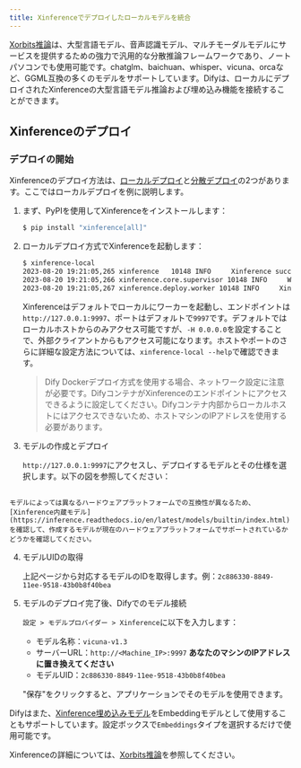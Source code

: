 ```yaml
---
title: Xinferenceでデプロイしたローカルモデルを統合
---
```


[Xorbits推論](https://github.com/xorbitsai/inference)は、大型言語モデル、音声認識モデル、マルチモーダルモデルにサービスを提供するための強力で汎用的な分散推論フレームワークであり、ノートパソコンでも使用可能です。chatglm、baichuan、whisper、vicuna、orcaなど、GGML互換の多くのモデルをサポートしています。Difyは、ローカルにデプロイされたXinferenceの大型言語モデル推論および埋め込み機能を接続することができます。

## Xinferenceのデプロイ

### デプロイの開始

Xinferenceのデプロイ方法は、[ローカルデプロイ](https://github.com/xorbitsai/inference/blob/main/README_zh_CN.md#%E6%9C%AC%E5%9C%B0%E9%83%A8%E7%BD%B2)と[分散デプロイ](https://github.com/xorbitsai/inference/blob/main/README_zh_CN.md#%E5%88%86%E5%B8%83%E5%BC%8F%E9%83%A8%E7%BD%B2)の2つがあります。ここではローカルデプロイを例に説明します。

1.  まず、PyPIを使用してXinferenceをインストールします：

    ```bash
    $ pip install "xinference[all]"
    ```

2.  ローカルデプロイ方式でXinferenceを起動します：

    ```bash
    $ xinference-local
    2023-08-20 19:21:05,265 xinference   10148 INFO     Xinference successfully started. Endpoint: http://127.0.0.1:9997
    2023-08-20 19:21:05,266 xinference.core.supervisor 10148 INFO     Worker 127.0.0.1:37822 has been added successfully
    2023-08-20 19:21:05,267 xinference.deploy.worker 10148 INFO     Xinference worker successfully started.
    ```

    Xinferenceはデフォルトでローカルにワーカーを起動し、エンドポイントは`http://127.0.0.1:9997`、ポートはデフォルトで`9997`です。デフォルトではローカルホストからのみアクセス可能ですが、`-H 0.0.0.0`を設定することで、外部クライアントからもアクセス可能になります。ホストやポートのさらに詳細な設定方法については、`xinference-local --help`で確認できます。
    > Dify Dockerデプロイ方式を使用する場合、ネットワーク設定に注意が必要です。DifyコンテナがXinferenceのエンドポイントにアクセスできるように設定してください。Difyコンテナ内部からローカルホストにはアクセスできないため、ホストマシンのIPアドレスを使用する必要があります。

3.  モデルの作成とデプロイ

    `http://127.0.0.1:9997`にアクセスし、デプロイするモデルとその仕様を選択します。以下の図を参照してください：

<img
src="https://assets-docs.dify.ai/dify-enterprise-mintlify/jp/development/models-integration/6945f8e7a0ae88d1f67f988d53d420bd.png"
className="mx-auto"
alt=""
/>

    モデルによっては異なるハードウェアプラットフォームでの互換性が異なるため、[Xinference内蔵モデル](https://inference.readthedocs.io/en/latest/models/builtin/index.html)を確認して、作成するモデルが現在のハードウェアプラットフォームでサポートされているかどうかを確認してください。
4.  モデルUIDの取得

    上記ページから対応するモデルのIDを取得します。例：`2c886330-8849-11ee-9518-43b0b8f40bea`
5.  モデルのデプロイ完了後、Difyでのモデル接続

    `設定 > モデルプロバイダー > Xinference`に以下を入力します：

    * モデル名称：`vicuna-v1.3`
    * サーバーURL：`http://<Machine_IP>:9997` **あなたのマシンのIPアドレスに置き換えてください**
    * モデルUID：`2c886330-8849-11ee-9518-43b0b8f40bea`

    "保存"をクリックすると、アプリケーションでそのモデルを使用できます。

Difyはまた、[Xinference埋め込みモデル](https://github.com/xorbitsai/inference/blob/main/README_zh_CN.md#%E5%86%85%E7%BD%AE%E6%A8%A1%E5%9E%8B)をEmbeddingモデルとして使用することもサポートしています。設定ボックスで`Embeddings`タイプを選択するだけで使用可能です。

Xinferenceの詳細については、[Xorbits推論](https://github.com/xorbitsai/inference/blob/main/README_zh_CN.md)を参照してください。
